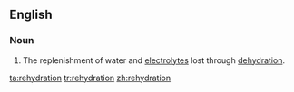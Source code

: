 ==English==

===Noun===
{{en-noun|-|s}}
{{wikipedia}}

# The replenishment of water and [[electrolytes]] lost through [[dehydration]].

[[ta:rehydration]]
[[tr:rehydration]]
[[zh:rehydration]]